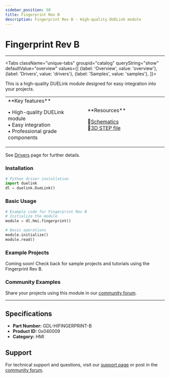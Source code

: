 ```yaml
---
sidebar_position: 50
title: Fingerprint Rev B
description: Fingerprint Rev B - High-quality DUELink module
---
```



# Fingerprint Rev B

<ProductImageSelector 
  partNumber="hifingerprint-b"
  productName="Fingerprint Rev B"
/>

---

<Tabs className="unique-tabs" groupid="catalog" queryString="show" defaultValue="overview"
  values={[
    {label: 'Overview', value: 'overview'},
    {label: 'Drivers', value: 'drivers'},
    {label: 'Samples', value: 'samples'},
  ]}>

<TabItem value="overview">

This is a high-quality DUELink module designed for easy integration into your projects.

<table><td width='50%'>
**Key features**

• High-quality DUELink module<br/>
• Easy integration<br/>
• Professional grade components<br/>

</td><td width='50%'>
**Resources**
 
📄[Schematics](/sch/hifingerprint-b.pdf)<br/>
🔩[3D STEP file](/3d/hifingerprint-b.step)<br/>

</td></table>

</TabItem>

<TabItem value="drivers">

See [Drivers](../../engine/drivers) page for further details.

### Installation

```python
# Python driver installation
import duelink
dl = duelink.DueLink()
```

### Basic Usage

```python
# Example code for Fingerprint Rev B
# Initialize the module
module = dl.hmi.fingerprint()

# Basic operations
module.initialize()
module.read()
```

</TabItem>

<TabItem value="samples">

### Example Projects

Coming soon! Check back for sample projects and tutorials using the Fingerprint Rev B.

### Community Examples

Share your projects using this module in our [community forum](https://forums.ghielectronics.com).

</TabItem>

</Tabs>

---

## Specifications

- **Part Number:** GDL-HIFINGERPRINT-B
- **Product ID:** 0x040009
- **Category:** HMI

## Support

For technical support and questions, visit our [support page](../../support) or post in the [community forum](https://forums.ghielectronics.com).
